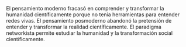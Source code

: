 El pensamiento moderno fracasó en comprender y transformar la humanidad científicamente porque no tenía herramientas para entender redes vivas. El pensamiento posmoderno abandonó la pretensión de entender y transformar la realidad científicamente. El paradigma networkista permite estudiar la humanidad y la transformación social científicamente.
